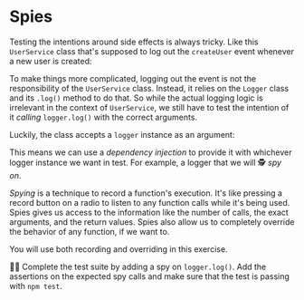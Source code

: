 # Spies

Testing the intentions around side effects is always tricky. Like this `UserService` class that's supposed to log out the `createUser` event whenever a new user is created:

<CodeFile file="user-service.ts" highlight="7" nocopy />

To make things more complicated, logging out the event is not the responsibility of the `UserService` class. Instead, it relies on the `Logger` class and its `.log()` method to do that. So while the actual logging logic is irrelevant in the context of `UserService`, we still have to test the intention of it _calling_ `logger.log()` with the correct arguments.

Luckily, the class accepts a `logger` instance as an argument:

<CodeFile file="user-service.ts" range="4" nocopy />

This means we can use a _dependency injection_ to provide it with whichever logger instance we want in test. For example, a logger that we will 🕵️ _spy on_.

_Spying_ is a technique to record a function's execution. It's like pressing a record button on a radio to listen to any function calls while it's being used. Spies gives us access to the information like the number of calls, the exact arguments, and the return values. Spies also allow us to completely override the behavior of any function, if we want to.

You will use both recording and overriding in this exercise.

👨‍💼 Complete the <InlineFile file="user-service.test.ts" /> test suite by adding a spy on `logger.log()`. Add the assertions on the expected spy calls and make sure that the test is passing with `npm test`.
